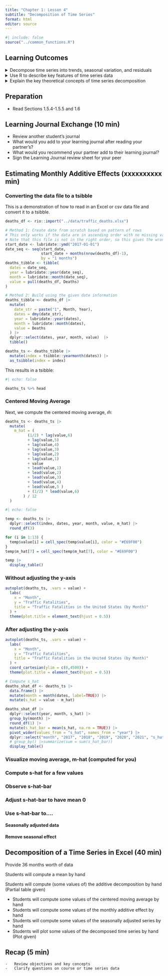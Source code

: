 ```yaml
---
title: "Chapter 1: Lesson 4"
subtitle: "Decomposition of Time Series"
format: html
editor: source
---
```


```r
#| include: false
source("../common_functions.R")
```

## Learning Outcomes

<details>
<summary>Decompose time series into trends, seasonal variation, and residuals</summary>
    -   Obtain residuals as difference between original series and trend + seasonal estimates
</details>
<details>
<summary>Use R to describe key features of time series data</summary>
    -   Remove seasonal variation of a time series
</details>
<details>
<summary>Explain the key theoretical concepts of time series decomposition</summary>
    -   Explain how to remove seasonal variation using an estimate for seasonal component of a time series
</details>



## Preparation

-   Read Sections 1.5.4-1.5.5 and 1.6


## Learning Journal Exchange (10 min)

-   Review another student's journal
-   What would you add to your learning journal after reading your partner's?
-   What would you recommend your partner add to their learning journal?
-   Sign the Learning Journal review sheet for your peer






<!-- ## Random walks (5-10 min) -->

<!-- ```          -->
<!-- -   Definition of a random walk -->
<!-- -   Example: tossing a coin and moving left or right one integer on a number line -->
<!-- ``` -->

<!-- ::: callout-solution -->
<!-- Please add simulation of random walk here -->
<!-- ::: -->






<!-- ## When to use additive vs. multiplicative decomposition (5 min) -->

<!-- -   Additive: Constant variance -->
<!-- -   Multiplicative: Variance grows with the value of the time series -->

## Estimating Monthly Additive Effects (xxxxxxxxxx min)

### Converting the data file to a tsibble

This is a demonstration of how to read in an Excel 
or csv data file and convert it to a tsibble.

```r
deaths_df <- rio::import("../data/traffic_deaths.xlsx")

# Method 1: Create date from scratch based on pattern of rows
# This only works if the data are in ascending order with no missing values
# Note that this file is not in the right order, so this gives the wrong tsibble
start_date <- lubridate::ymd("2017-01-01")
date_seq <- seq(start_date,
                start_date + months(nrow(deaths_df)-1),
                by = "1 months")
deaths_tibble <- tibble(
  dates = date_seq,
  year = lubridate::year(date_seq),
  month = lubridate::month(date_seq),
  value = pull(deaths_df, Deaths)
)

# Method 2: Build using the given date information
deaths_tibble <- deaths_df |>
  mutate(
    date_str = paste("1", Month, Year),
    dates = dmy(date_str),
    year = lubridate::year(dates),
    month = lubridate::month(dates),
    value = Deaths
  ) |>
  dplyr::select(dates, year, month, value)  |> 
  tibble()

deaths_ts <- deaths_tibble |>
  mutate(index = tsibble::yearmonth(dates)) |>
  as_tsibble(index = index)
```

This results in a tsibble:

```r
#| echo: false

deaths_ts %>% head
```



### Centered Moving Average

Next, we compute the centered moving average, $\hat m$:

```r
deaths_ts <- deaths_ts |> 
  mutate(
    m_hat = (
          (1/2) * lag(value,6)
          + lag(value,5)
          + lag(value,4)
          + lag(value,3)
          + lag(value,2)
          + lag(value,1)
          + value
          + lead(value,1)
          + lead(value,2)
          + lead(value,3)
          + lead(value,4)
          + lead(value,5 )
          + (1/2) * lead(value,6)
        ) / 12
  )
```

```r
#| echo: false

temp <- deaths_ts |>
  dplyr::select(index, dates, year, month, value, m_hat) |>
  round_df(3)

for (i in 1:13) {
  temp$value[i] = cell_spec(temp$value[i], color = "#E69F00") 
}
temp$m_hat[7] = cell_spec(temp$m_hat[7], color = "#E69F00")

temp |>
  display_table()
```


### Without adjusting the y-axis
```r
autoplot(deaths_ts, .vars = value) +
  labs(
    x = "Month",
    y = "Traffic Fatalities",
    title = "Traffic Fatalities in the United States (by Month)"
  ) +
  theme(plot.title = element_text(hjust = 0.5))
```

### After adjusting the y-axis
```r
autoplot(deaths_ts, .vars = value) +
  labs(
    x = "Month",
    y = "Traffic Fatalities",
    title = "Traffic Fatalities in the United States (by Month)"
  ) +
  coord_cartesian(ylim = c(0,4500)) +
  theme(plot.title = element_text(hjust = 0.5))
```


```r
# Compute s_hat
deaths_shat_df <- deaths_ts |>
  data.frame() |>
  mutate(month = month(dates, label=TRUE)) |>
  mutate(s_hat = value - m_hat)

deaths_shat_df |>
  dplyr::select(year, month, s_hat) |> 
  group_by(month) |>
  round_df(1) |>
  mutate(s_hat_bar = mean(s_hat, na.rm = TRUE)) |>
  pivot_wider(values_from = "s_hat", names_from = "year") |>
  dplyr::select("month", "2017", "2018", "2019", "2020", "2021", "s_hat_bar") |>
  # group_by() |>summarize(sum = sum(s_hat_bar))
  display_table()


```

### Visualize moving average, m-hat (computed for you)
### Compute s-hat for a few values
### Observe s-hat-bar
### Adjust s-hat-bar to have mean 0
### Use s-hat-bar to....
#### Seasonally adjusted data
#### Remove seasonal effect



## Decomposition of a Time Series in Excel (40 min)

::: callout-caution
Provide 36 months worth of data

Students will compute a mean by hand

Students will compute (some values of) the additive decomposition by hand (Partial table given)

-   Students will compute some values of the centered moving average by hand
-   Students will compute some values of the monthly additive effect by hand
-   Students will compute some values of the seasonally adjusted series by hand
-   Students will plot some values of the decomposed time series by hand (Plot given)
:::

## Recap (5 min)

```         
-   Review objectives and key concepts
-   Clarify questions on course or time series data
```
